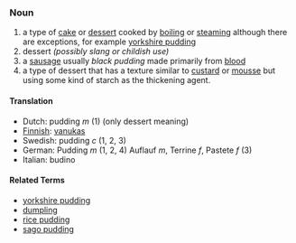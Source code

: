 ===Noun===

# a type of [[cake]] or [[dessert]] cooked by [[boiling]] or [[steaming]] although there are exceptions, for example [[yorkshire pudding]]
# dessert ''(possibly slang or childish use) ''
# a [[sausage]] usually ''black pudding'' made primarily from [[blood]]
# a type of dessert that has a texture similar to [[custard]] or [[mousse]] but using some kind of starch as the thickening agent.

==== Translation ====
*Dutch: pudding ''m'' (1) (only dessert meaning)
*[[Finnish]]: [[vanukas]]
*Swedish: pudding ''c'' (1, 2, 3)
*German: Pudding ''m'' (1, 2, 4) Auflauf ''m'', Terrine ''f'', Pastete ''f'' (3)
*Italian: budino

==== Related Terms ====

*[[yorkshire pudding]]
*[[dumpling]]
*[[rice pudding]]
*[[sago pudding]]